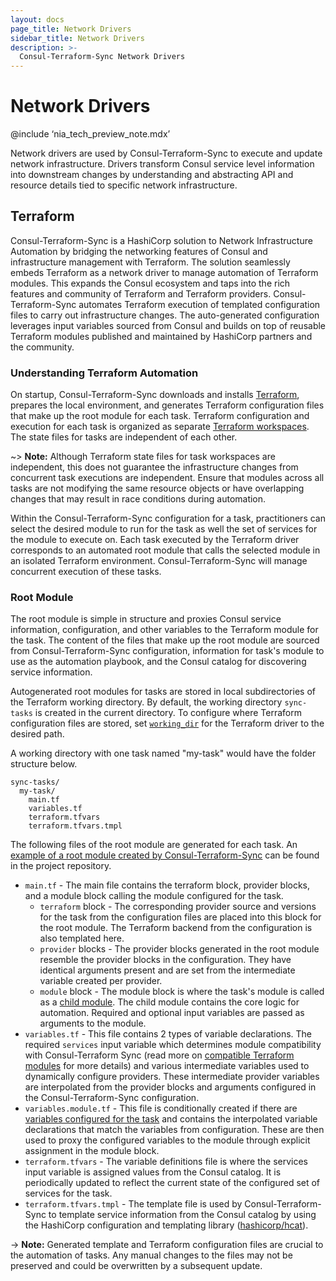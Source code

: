 ```yaml
---
layout: docs
page_title: Network Drivers
sidebar_title: Network Drivers
description: >-
  Consul-Terraform-Sync Network Drivers
---
```


# Network Drivers

@include ‘nia_tech_preview_note.mdx’

Network drivers are used by Consul-Terraform-Sync to execute and update network infrastructure. Drivers transform Consul service level information into downstream changes by understanding and abstracting API and resource details tied to specific network infrastructure.

## Terraform

Consul-Terraform-Sync is a HashiCorp solution to Network Infrastructure Automation by bridging the networking features of Consul and infrastructure management with Terraform. The solution seamlessly embeds Terraform as a network driver to manage automation of Terraform modules. This expands the Consul ecosystem and taps into the rich features and community of Terraform and Terraform providers. Consul-Terraform-Sync automates Terraform execution of templated configuration files to carry out infrastructure changes. The auto-generated configuration leverages input variables sourced from Consul and builds on top of reusable Terraform modules published and maintained by HashiCorp partners and the community.

### Understanding Terraform Automation

On startup, Consul-Terraform-Sync downloads and installs [Terraform](https://www.terraform.io/downloads.html), prepares the local environment, and generates Terraform configuration files that make up the root module for each task. Terraform configuration and execution for each task is organized as separate [Terraform workspaces](https://www.terraform.io/docs/state/workspaces.html). The state files for tasks are independent of each other.

~> **Note:** Although Terraform state files for task workspaces are independent, this does not guarantee the infrastructure changes from concurrent task executions are independent. Ensure that modules across all tasks are not modifying the same resource objects or have overlapping changes that may result in race conditions during automation.

Within the Consul-Terraform-Sync configuration for a task, practitioners can select the desired module to run for the task as well the set of services for the module to execute on. Each task executed by the Terraform driver corresponds to an automated root module that calls the selected module in an isolated Terraform environment. Consul-Terraform-Sync will manage concurrent execution of these tasks.

### Root Module

The root module is simple in structure and proxies Consul service information, configuration, and other variables to the Terraform module for the task. The content of the files that make up the root module are sourced from Consul-Terraform-Sync configuration, information for task's module to use as the automation playbook, and the Consul catalog for discovering service information.

Autogenerated root modules for tasks are stored in local subdirectories of the Terraform working directory. By default, the working directory `sync-tasks` is created in the current directory. To configure where Terraform configuration files are stored, set [`working_dir`](/docs/nia/installation/configuration#working_dir) for the Terraform driver to the desired path.

A working directory with one task named "my-task" would have the folder structure below.

```
sync-tasks/
  my-task/
    main.tf
    variables.tf
    terraform.tfvars
    terraform.tfvars.tmpl
```

The following files of the root module are generated for each task. An [example of a root module created by Consul-Terraform-Sync](https://github.com/hashicorp/consul-terraform-sync/tree/master/examples) can be found in the project repository.

- `main.tf` - The main file contains the terraform block, provider blocks, and a module block calling the module configured for the task.
  - `terraform` block - The corresponding provider source and versions for the task from the configuration files are placed into this block for the root module. The Terraform backend from the configuration is also templated here.
  - `provider` blocks - The provider blocks generated in the root module resemble the provider blocks in the configuration. They have identical arguments present and are set from the intermediate variable created per provider.
  - `module` block - The module block is where the task's module is called as a [child module](https://www.terraform.io/docs/configuration/modules.html#calling-a-child-module). The child module contains the core logic for automation. Required and optional input variables are passed as arguments to the module.
- `variables.tf` - This file contains 2 types of variable declarations. The required `services` input variable which determines module compatibility with Consul-Terraform Sync (read more on [compatible Terraform modules](#compatible-terraform-modules) for more details) and various intermediate variables used to dynamically configure providers. These intermediate provider variables are interpolated from the provider blocks and arguments configured in the Consul-Terraform-Sync configuration.
- `variables.module.tf` - This file is conditionally created if there are [variables configured for the task](/docs/nia/installation/configuration#variable_files) and contains the interpolated variable declarations that match the variables from configuration. These are then used to proxy the configured variables to the module through explicit assignment in the module block.
- `terraform.tfvars` - The variable definitions file is where the services input variable is assigned values from the Consul catalog. It is periodically updated to reflect the current state of the configured set of services for the task.
- `terraform.tfvars.tmpl` - The template file is used by Consul-Terraform-Sync to template service information from the Consul catalog by using the HashiCorp configuration and templating library ([hashicorp/hcat](https://github.com/hashicorp/hcat)).

-> **Note:** Generated template and Terraform configuration files are crucial to the automation of tasks. Any manual changes to the files may not be preserved and could be overwritten by a subsequent update.
